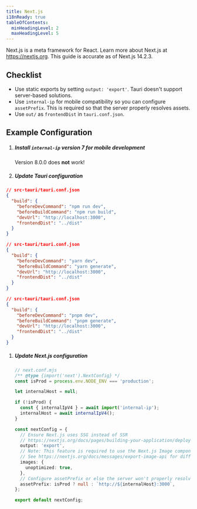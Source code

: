 ```yaml
---
title: Next.js
i18nReady: true
tableOfContents:
  minHeadingLevel: 2
  maxHeadingLevel: 5
---
```



Next.js is a meta framework for React. Learn more about Next.js at https://nextjs.org. This guide is accurate as of Next.js 14.2.3.

## Checklist

- Use static exports by setting `output: 'export'`. Tauri doesn't support server-based solutions.
- Use `internal-ip` for mobile compatibility so you can configure `assetPrefix`. This is required so that the server properly resolves assets.
- Use `out/` as `frontendDist` in `tauri.conf.json`.

## Example Configuration

<Steps>

1. ##### Install `internal-ip` version 7 for mobile development

   Version 8.0.0 does **not** work!

   <CommandTabs
     npm="npm install --save-dev internal-ip@7.0.0"
     yarn="yarn add -D internal-ip@7.0.0"
     pnpm="pnpm add -D internal-ip@7.0.0"
   />

1. ##### Update Tauri configuration

   <Tabs>
  <TabItem label="npm">

   ```json
   // src-tauri/tauri.conf.json
   {
     "build": {
       "beforeDevCommand": "npm run dev",
       "beforeBuildCommand": "npm run build",
       "devUrl": "http://localhost:3000",
       "frontendDist": "../dist"
     }
   }
   ```

   </TabItem>
<TabItem label="yarn">

   ```json
   // src-tauri/tauri.conf.json
   {
     "build": {
       "beforeDevCommand": "yarn dev",
       "beforeBuildCommand": "yarn generate",
       "devUrl": "http://localhost:3000",
       "frontendDist": "../dist"
     }
   }
   ```

   </TabItem>
<TabItem label="pnpm">

   ```json
   // src-tauri/tauri.conf.json
   {
     "build": {
       "beforeDevCommand": "pnpm dev",
       "beforeBuildCommand": "pnpm generate",
       "devUrl": "http://localhost:3000",
       "frontendDist": "../dist"
     }
   }
   ```

   </TabItem>
</Tabs>

1. ##### Update Next.js configuration

   ```ts
   // next.conf.mjs
   /** @type {import('next').NextConfig} */
   const isProd = process.env.NODE_ENV === 'production';

   let internalHost = null;

   if (!isProd) {
     const { internalIpV4 } = await import('internal-ip');
     internalHost = await internalIpV4();
   }

   const nextConfig = {
     // Ensure Next.js uses SSG instead of SSR
     // https://nextjs.org/docs/pages/building-your-application/deploying/static-exports
     output: 'export',
     // Note: This feature is required to use the Next.js Image component in SSG mode.
     // See https://nextjs.org/docs/messages/export-image-api for different workarounds.
     images: {
       unoptimized: true,
     },
     // Configure assetPrefix or else the server won't properly resolve your assets.
     assetPrefix: isProd ? null : `http://${internalHost}:3000`,
   };

   export default nextConfig;
   ```

</Steps>
